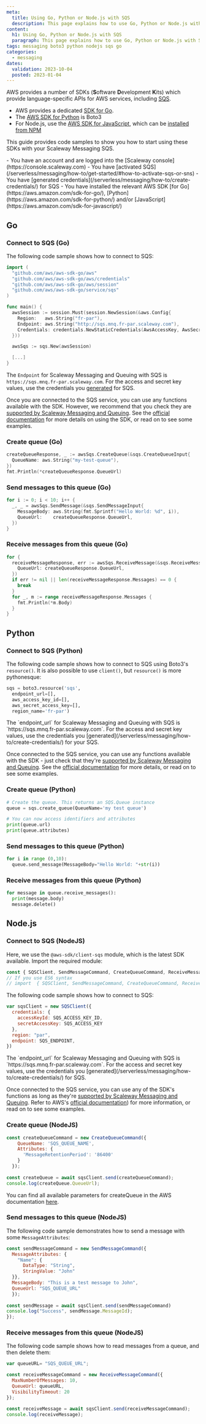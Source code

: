 ```yaml
---
meta:
  title: Using Go, Python or Node.js with SQS
  description: This page explains how to use Go, Python or Node.js with SQS and provides code samples
content:
  h1: Using Go, Python or Node.js with SQS
  paragraph: This page explains how to use Go, Python or Node.js with SQS and provides code samples
tags: messaging boto3 python nodejs sqs go
categories:
  - messaging
dates:
  validation: 2023-10-04
  posted: 2023-01-04
---
```


AWS provides a number of SDKs (**S**oftware **D**evelopment **K**its) which provide language-specific APIs for AWS services, including [SQS](/serverless/messaging/concepts#sqs).

- AWS provides a dedicated [SDK for Go](https://aws.amazon.com/sdk-for-go/).
- The [AWS SDK for Python](https://aws.amazon.com/sdk-for-python/) is Boto3
- For Node.js, use the [AWS SDK for JavaScript](https://aws.amazon.com/sdk-for-javascript/), which can be [installed from NPM](https://github.com/aws/aws-sdk-js-v3#getting-started)

This guide provides code samples to show you how to start using these SDKs with your Scaleway Messaging SQS.

<Macro id="requirements" >

<Message type="requirement">
  - You have an account and are logged into the [Scaleway console](https://console.scaleway.com)
  - You have [activated SQS](/serverless/messaging/how-to/get-started/#how-to-activate-sqs-or-sns)
  - You have [generated credentials](/serverless/messaging/how-to/create-credentials/) for SQS
  - You have installed the relevant AWS SDK [for Go](https://aws.amazon.com/sdk-for-go/), [Python](https://aws.amazon.com/sdk-for-python/) and/or [JavaScript](https://aws.amazon.com/sdk-for-javascript/)
</Message>

## Go

### Connect to SQS (Go)

The following code sample shows how to connect to SQS:

```go
import (
  "github.com/aws/aws-sdk-go/aws"
  "github.com/aws/aws-sdk-go/aws/credentials"
  "github.com/aws/aws-sdk-go/aws/session"
  "github.com/aws/aws-sdk-go/service/sqs"
)

func main() {
  awsSession := session.Must(session.NewSession(&aws.Config{
    Region:   aws.String("fr-par"),
    Endpoint: aws.String("http://sqs.mnq.fr-par.scaleway.com"),
    Credentials: credentials.NewStaticCredentials(AwsAccessKey, AwsSecretKey, ""),
  }))

  awsSqs := sqs.New(awsSession)

  [...]
}
```

<Message type="note">

  The `Endpoint` for Scaleway Messaging and Queuing with SQS is `https://sqs.mnq.fr-par.scaleway.com`. For the access and secret key values, use the credentials you [generated](/serverless/messaging/how-to/create-credentials/) for SQS.

</Message>

Once you are connected to the SQS service, you can use any functions available with the SDK. However, we recommend that you check they are [supported by Scaleway Messaging and Queuing](/serverless/messaging/reference-content/sqs-support/). See the [official documentation](https://pkg.go.dev/github.com/aws/aws-sdk-go/service/sqs) for more details on using the SDK, or read on to see some examples.

### Create queue (Go)

```go
createQueueResponse, _ := awsSqs.CreateQueue(&sqs.CreateQueueInput{
  QueueName: aws.String("my-test-queue"),
})
fmt.Println(*createQueueResponse.QueueUrl)
```

### Send messages to this queue (Go)

```go
for i := 0; i < 10; i++ {
  _, _ = awsSqs.SendMessage(&sqs.SendMessageInput{
    MessageBody: aws.String(fmt.Sprintf("Hello World: %d", i)),
    QueueUrl:    createQueueResponse.QueueUrl,
  })
}
```

### Receive messages from this queue (Go)

```go
for {
  receiveMessageResponse, err := awsSqs.ReceiveMessage(&sqs.ReceiveMessageInput{
    QueueUrl: createQueueResponse.QueueUrl,
  })
  if err != nil || len(receiveMessageResponse.Messages) == 0 {
    break
  }
  for _, m := range receiveMessageResponse.Messages {
    fmt.Println(*m.Body)
  }
}
```

## Python

### Connect to SQS (Python)

The following code sample shows how to connect to SQS using Boto3's `resource()`. It is also possible to use `client()`, but `resource()` is more pythonesque:

```python
sqs = boto3.resource('sqs',
  endpoint_url=[],
  aws_access_key_id=[],
  aws_secret_access_key=[],
  region_name='fr-par')
```

<Message type="note">
  The `endpoint_url` for Scaleway Messaging and Queuing with SQS is `https://sqs.mnq.fr-par.scaleway.com`. For the access and secret key values, use the credentials you [generated](/serverless/messaging/how-to/create-credentials/) for your SQS.
</Message>

Once connected to the SQS service, you can use any functions available with the SDK - just check that they're [supported by Scaleway Messaging and Queuing](/serverless/messaging/reference-content/sqs-support/). See the [official documentation](https://boto3.amazonaws.com/v1/documentation/api/latest/index.html) for more details, or read on to see some examples.

### Create queue (Python)

```python
# Create the queue. This returns an SQS.Queue instance
queue = sqs.create_queue(QueueName='my test queue')

# You can now access identifiers and attributes
print(queue.url)
print(queue.attributes)
```

### Send messages to this queue (Python)

```python
for i in range (0,10):
  queue.send_message(MessageBody="Hello World: "+str(i))
```

### Receive messages from this queue (Python)

```python
for message in queue.receive_messages():
  print(message.body)
  message.delete()
```

## Node.js

### Connect to SQS (NodeJS)

Here, we use the `@aws-sdk/client-sqs` module, which is the latest SDK available.
Import the required module:
```javascript
const { SQSClient, SendMessageCommand, CreateQueueCommand, ReceiveMessageCommand } = require("@aws-sdk/client-sqs");
// If you use ES6 syntax
// import  { SQSClient, SendMessageCommand, CreateQueueCommand, ReceiveMessageCommand } from "@aws-sdk/client-sqs"; 
```

The following code sample shows how to connect to SQS:

```javascript
var sqsClient = new SQSClient({
  credentials: {
    accessKeyId: SQS_ACCESS_KEY_ID,
    secretAccessKey: SQS_ACCESS_KEY
  },
  region: "par",
  endpoint: SQS_ENDPOINT,
})
```

<Message type="note">
  The `endpoint_url` for Scaleway Messaging and Queuing with SQS is `https://sqs.mnq.fr-par.scaleway.com`. For the access and secret key values, use the credentials you [generated](/serverless/messaging/how-to/create-credentials/) for SQS.
</Message>

Once connected to the SQS service, you can use any of the SDK's functions as long as they're [supported by Scaleway Messaging and Queuing](/serverless/messaging/reference-content/sqs-support/). Refer to AWS's [official documentation](https://docs.aws.amazon.com/AWSJavaScriptSDK/latest/AWS/SQS.html)) for more information, or read on to see some examples.

### Create queue (NodeJS)

```javascript
const createQueueCommand = new CreateQueueCommand({
    QueueName: 'SQS_QUEUE_NAME',
    Attributes: {
      'MessageRetentionPeriod': '86400'
    }
  });
    
const createQueue = await sqsClient.send(createQueueCommand);
console.log(createQueue.QueueUrl);
```

You can find all available parameters for createQueue in the AWS documentation [here](https://docs.aws.amazon.com/AWSJavaScriptSDK/latest/AWS/SQS.html#createQueue-property).

### Send messages to this queue (NodeJS)

The following code sample demonstrates how to send a message with some `MessageAttributes`:

```javascript
const sendMessageCommand = new SendMessageCommand({
  MessageAttributes: {
    "Name": {
      DataType: "String",
      StringValue: "John"
  }},
  MessageBody: "This is a test message to John",
  QueueUrl: "SQS_QUEUE_URL"
  });
  
const sendMessage = await sqsClient.send(sendMessageCommand)
console.log("Success", sendMessage.MessageId);
});
```

### Receive messages from this queue (NodeJS)

The following code sample shows how to read messages from a queue, and then delete them:

```javascript
var queueURL= "SQS_QUEUE_URL";

const receiveMessageCommand = new ReceiveMessageCommand({
  MaxNumberOfMessages: 10,
  QueueUrl: queueURL,
  VisibilityTimeout: 20
});

const receiveMessage = await sqsClient.send(receiveMessageCommand);
console.log(receiveMessage);
```